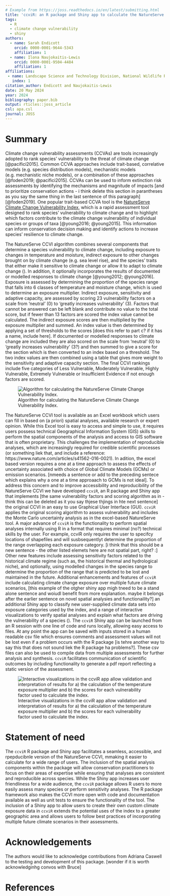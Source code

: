 ```yaml
---
# Example from https://joss.readthedocs.io/en/latest/submitting.html
title: 'ccviR: an R package and Shiny app to calculate the NatureServe Climate Change Vulnerability Index'
tags:
  - R
  - climate change vulnerability
  - shiny
authors:
  - name: Sarah Endicott
    orcid: 0000-0001-9644-5343
    affiliation: 1
  - name: Ilona Naujokaitis-Lewis
    orcid: 0000-0001-9504-4484
    affiliation: 1
affiliations:
 - name: Landscape Science and Technology Division, National Wildlife Research Centre, Environment and Climate Change Canada, Ottawa, ON, Canada
   index: 1
citation_author: Endicott and Naujokaitis-Lewis
date: 20 May 2024
year: 2024
bibliography: paper.bib
output: rticles::joss_article
csl: apa.csl
journal: JOSS
---
```


# Summary

Climate change vulnerability assessments (CCVAs) are tools increasingly adopted to rank species' vulnerability to the threat of climate change [@pacifici2015]. Common CCVA approaches include trait-based, correlative models (e.g. species distribution models), mechanistic models (e.g. mechanistic niche models), or a combination of these approaches [@foden2019; @pacifici2015]. CCVAs can be used to inform extinction risk assessments by identifying the mechanisms and magnitude of impacts [and to prioritize conservation actions - i think delete this section in parantheses as you say the same thing in the last sentence of this paragraph]  [@foden2019]. One popular trait-based CCVA tool is the [NatureServe Climate Change Vulnerability Index](https://www.natureserve.org/conservation-tools/climate-change-vulnerability-index; CCVI), which is a rapid assessment tool designed to rank species' vulnerability to climate change and to highlight which factors contribute to the climate change vulnerability of individual species or groups of taxa [@young2016; @young2015]. This information can inform conservation decision making and identify actions to increase species' resilience to climate change.

The NatureServe CCVI algorithm combines several components that determine a species vulnerability to climate change, including exposure to changes in temperature and moisture, indirect exposure to other changes brought on by climate change (e.g. sea level rise), and the species' traits that either make it sensitive to climate change or allow it to adapt to climate change (\autoref{fig:NS-alg}). In addition, it optionally incorporates the results of documented or modelled responses to climate change [@young2012; @young2016]. Exposure is assessed by determining the proportion of the species range that falls into 6 classes of temperature and moisture change, which is used to determine an exposure multiplier. Indirect exposure, sensitivity and adaptive capacity, are assessed by scoring 23 vulnerability factors on a scale from ‘neutral’ (0) to ‘greatly increases vulnerability’ (3). Factors that cannot be answered can be left blank and contribute no value to the total score, but if fewer than 13 factors are scored the index value cannot be calculated. The indirect exposure scores are then multiplied by the exposure multiplier and summed. An index value is then determined by applying a set of thresholds to the scores [does this refer to part c? if it has a name, include here]. If documented or modelled responses to climate change are included they are also scored on the scale from ‘neutral’ (0) to ‘greatly increases vulnerability’ (3?) and then summed to give a score for the section which is then converted to an index based on a threshold. The two index values are then combined using a table that gives more weight to the sensitivity and adaptive capacity section. The final CCVI rankings include five categories of Less Vulnerable, Moderately Vulnerable, Highly Vulnerable, Extremely Vulnerable or Insufficient Evidence if not enough factors are scored.

![Algorithm for calculating the NatureServe Climate Change Vulnerability Index.\label{fig:NS-alg}](NS_ccvi_alg_diagram.png)

The NatureServe CCVI tool is available as an Excel workbook which users can fill in based on (a priori) spatial analyses, available research or expert opinion. While this Excel tool is easy to access and simple to use, it requires users possess technical Geographical Information System (GIS) skills to perform the spatial components of the analysis and access to GIS software that is often proprietary. This challenges the implementation of   reproducible analyses, which are increasingly required for credible scientific processes (or something liek that, and include a reference: https://www.nature.com/articles/s41562-016-0021). In adition, the excel based version requires a one at a time approach to assess the effects of uncertainty associated with choice of Global Climate Models (GCMs) or emission scenarios. [nmeeds a sentence or add to the preceding sentece which explains why a one at a time approaach to GCMs is not ideal]. To address this concern and to improve accessibility and reproducibility of the NatureServe CCVI we have developed `ccviR`, an R package and Shiny app that implements [the same vulnerability factors and scoring algorithm as in - think this can be deleted  as it you say thjese thjings in hte next sentence] the original CCVI in an easy to use Graphical User Interface (GUI). `ccviR` applies the original scoring algorithm to assess vulnerability and includes the Monte Carlo uncertainty analysis as in the excel-based NatureServe tool. A major advance of `ccviR` is the functionality to perform spatial analyses internally using R in a format that requires minimal (no?) technical skills by the user. For example, ccviR only requires the user to specifcy locations of shapefiles and will susbsequentlyt determine the proportion of the range overlapping each exposure category. [i think that this should be a new sentence - the other listed elemets here are not spatial part, right? :] Other new features include assessing sensitivity factors related to the historical climate regime (such as, the historical thermal and hydrological niche), and optionally, using modelled changes in the species range to determine the proportion of the range that is predicted to be lost and maintained in the future. Additional enhancements and features of `ccviR` include calculating climate change exposure over multiple future climate scenarios, [this example of the otgher shiny app migh tneed to be a stand alone sentence and woiudl benefit from more explanation. maybe it belongs after the earlier sentence on novel spatial analysies and functionaility?] an additional Shiny app to classify new user-supplied climate data sets into exposure categories used by the index, and a range of interactive visualizations to verify spatial analyses and explain what factors are driving the vulnerability of a species (\autoref{fig:ccviR-app}). The `ccviR` Shiny app can be launched from an R session with one line of code and runs locally, allowing easy access to files. At any point the app can be saved with inputs stored in a human readable csv file which ensures comments and assessment values will not be lost even if a problem occurs with the R package [is tehre another way to say this that does not sound liek the R package ha problems?]. These csv files can also be used to compile data from multiple assessments for further analysis and synthesis. `ccviR` facilitates communication of scientific outcomes by including functionality to generate a pdf report reflecting a static version of the assessment.

![Interactive visualizations in the ccviR app allow validation and interpretation of results for a) the calculation of the temperature exposure multiplier and b) the scores for each vulnerability factor used to calculate the index.\label{fig:ccviR-app}](app_visuals.png)

# Statement of need

The `ccviR` R package and Shiny app facilitates a seamless, accessible, and rpepducibnle version of the NatureServe CCVI, mmaking it easier to calculate for a wide range of users. The inclusion of the spatial analysis components within the package will allow conservation practitioners to focus on their areas of expertise while ensuring that analyses are consistent and reproducible across species. While the Shiny app increases user friendliness for a wide audience, the `ccviR` package allows R users to more easily assess many species or perform sensitivity analyses. The R package framework also makes the CCVI more open with code and documentation available as well as unit tests to ensure the functionality of the tool. The inclusion of a Shiny app to allow users to create their own custom climate exposure data in `ccviR` extends the potential uses of the index to a greater geographic area and allows users to follow best practices of incorporating multiple future climate scenarios in their assessments. 


# Acknowledgements

The authors would like to acknowledge contributions from Adriana Caswell to the testing and development of this package. [wonder if it is worth acknowledginhg convos with Bruce]

# References
